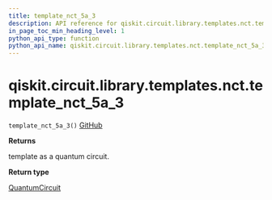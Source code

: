 ```yaml
---
title: template_nct_5a_3
description: API reference for qiskit.circuit.library.templates.nct.template_nct_5a_3
in_page_toc_min_heading_level: 1
python_api_type: function
python_api_name: qiskit.circuit.library.templates.nct.template_nct_5a_3
---
```


# qiskit.circuit.library.templates.nct.template\_nct\_5a\_3

<span id="qiskit.circuit.library.templates.nct.template_nct_5a_3" />

`template_nct_5a_3()` [GitHub](https://github.com/qiskit/qiskit/tree/stable/0.18/qiskit/circuit/library/templates/nct/template_nct_5a_3.py "view source code")

**Returns**

template as a quantum circuit.

**Return type**

[QuantumCircuit](qiskit.circuit.QuantumCircuit "qiskit.circuit.QuantumCircuit")

